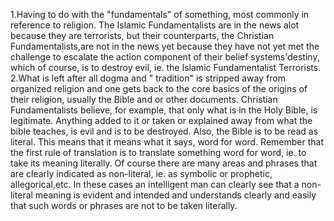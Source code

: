 {{cleanup}}

1.Having to do with the "fundamentals" of something, most commonly in reference to religion.
The Islamic Fundamentalists are in the news alot because they are terrorists, but their counterparts, the Christian   Fundamentalists,are not in the news yet because they have not yet met the challenge to escalate the action component of their belief systems'destiny, which of course, is to destroy evil, ie. the Islamic Fundamentalist Terrorists.
2.What is left after all dogma and " tradition" is stripped away from organized religion and  one gets back to the core basics of the origins of their religion, usually the Bible and or other documents. Christian Fundamentalists believe, for example, that only what is in the Holy Bible, is legitimate. Anything added to it or taken or explained away from what the bible teaches, is evil and is to be destroyed. Also, the Bible is to be read as literal. This means that it means what it says, word for word. Remember that the first rule of translation is to translate something word for word, ie. to take its meaning literally. Of course there are many areas and phrases that are clearly indicated as non-literal, ie. as symbolic or prophetic, allegorical,etc. In these cases an intelligent man can clearly see that a non-literal meaning is evident and intended and understands clearly and easily that such words or phrases are not to be taken literally.